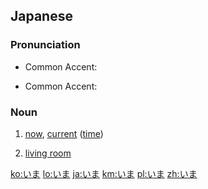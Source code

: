 ==Japanese==

===Pronunciation===
* {{sense|今}} Common Accent: {{ja-accent-common|atamadaka|い|ま|ímà}}
* {{sense|居間}} Common Accent: {{ja-accent-common|odaka|い|ま|ìmá}}

===Noun===
{{ja-noun|h|rom=ima}}

# {{ja-def|今}} [[now]], [[current]] ([[time]])
# {{ja-def|居間}} [[living room]]

[[ko:いま]]
[[lo:いま]]
[[ja:いま]]
[[km:いま]]
[[pl:いま]]
[[zh:いま]]